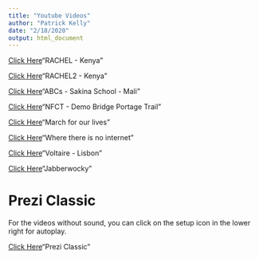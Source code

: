 ```yaml
---
title: "Youtube Videos"
author: "Patrick Kelly"
date: "2/18/2020"
output: html_document
---
```


[Click Here](https://www.youtube.com/watch?v=vG9VhiWr_hk)"RACHEL - Kenya"

[Click Here](https://www.youtube.com/watch?v=UfsBnhTOUXY)"RACHEL2 - Kenya"

[Click Here](https://www.youtube.com/watch?v=jV0fryZE5GI)"ABCs - Sakina School - Mali"

[Click Here](https://www.youtube.com/watch?v=T9VFoNfPy0w&t=14s)"NFCT - Demo Bridge Portage Trail"

[Click Here](https://www.youtube.com/watch?v=gmjJ9WNYvOo&t=7s)"March for our lives"

[Click Here](https://www.youtube.com/watch?v=ujpLRcCKYOs&t=1s)"Where there is no internet"

[Click Here](https://www.youtube.com/watch?v=fUffCz-q1FI)"Voltaire - Lisbon"

[Click Here](https://www.youtube.com/watch?v=LJVWmDtQ1tc)"Jabberwocky"

# Prezi Classic

For the videos without sound, you can click on the setup icon in the lower right for autoplay.

[Click Here](https://prezi.com/iryx6w0erg7u/sky-gazing/)"Prezi Classic"


